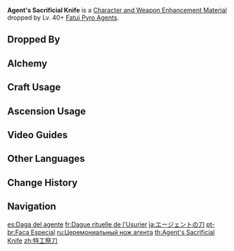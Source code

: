 {{Item Infobox
|id           = 112030
|image        = Item Agent's Sacrificial Knife.png
|type         = Character and Weapon Enhancement Materials
|group        = Sacrificial Knives
|group2       = Elite Enemy Drops
|invCategory  = Character Development Items
|quality      = 3
|description  = An oddly-shaped weapon made with superior Snezhnayan technology that once belonged to a senior agent. Proper training is required for using this strange weapon.
|source1      = Dropped by Lv. 40+ [[Fatui Pyro Agent]]s
|source2      = [[Alchemy]]
}}
'''Agent's Sacrificial Knife''' is a [[Character and Weapon Enhancement Material]] dropped by Lv. 40+ [[Fatui Pyro Agent]]s.

==Dropped By==
{{Dropped By|level=40}}

==Alchemy==
{{Recipe
|type = Crafting
|Hunter's Sacrificial Knife = 3
|Mora = 50
|sort = Hunter's Sacrificial Knife;Mora
}}

==Craft Usage==
{{Craft Usage}}

==Ascension Usage==
{{Ascension Usage}}

==Video Guides==
{{EVT
|video1   = https://youtu.be/40NmYRRTD6s
|caption1 = Fatui Pyro Agents Farming Location
}}

==Other Languages==
{{Other Languages
|en      = Agent's Sacrificial Knife
|zhs     = 特工祭刀
|zhs_rm  = Tègōng Jìdāo
|zht     = 特工祭刀
|zht_rm  = Tègōng Jìdāo
|zh_tl   = Agent's Sacrificial Knife
|ja      = エージェントの刀
|ja_rm   = Eejento no Katana
|ja_tl   = Agent's Blade
|ko      = 특수 요원의 제도
|ko_rm   = Teuksu Yowon-ui Jedo
|ko_tl   = Special Agent's Sacrificial Knife
|es      = Daga del agente
|es_tl   = Agent's Dagger
|fr      = Dague rituelle de l'Usurier
|fr_tl   = Usurer's Ritual Dagger
|ru      = Церемониальный нож агента
|ru_tl   = Agent's Ceremonial Knife
|th      = Sacrificial Agent Knife
|vi      = Dao Đặc Công
|vi_tl   = 
|de      = Zeremonielles Agentenschwert
|de_tl   = Ceremonial Agent Sword
|id      = Agent's Sacrificial Knife
|pt      = Faca Especial
|pt_tl   = 
|tr      = Tefecinin Kurban Bıçağı
|tr_tl   = 
|it      = Coltello sacrificale dell'usuraio
|it_tl   = Usurer's Sacrificial Knife
}}

==Change History==
{{Change History|1.0}}

==Navigation==
{{Development Item Navbox|Character and Weapon Enhancement Materials}}

[[es:Daga del agente]]
[[fr:Dague rituelle de l'Usurier]]
[[ja:エージェントの刀]]
[[pt-br:Faca Especial]]
[[ru:Церемониальный нож агента]]
[[th:Agent's Sacrificial Knife]]
[[zh:特工祭刀]]